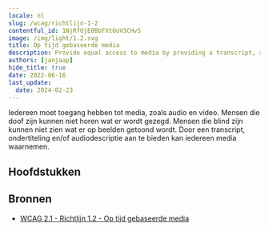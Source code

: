 ```yaml
---
locale: nl
slug: /wcag/richtlijn-1-2
contentful_id: 1NjRfOjE0BbFXtOoV3CHvS
image: /img/light/1.2.svg
title: Op tijd gebaseerde media
description: Provide equal access to media by providing a transcript, subtitles, audio description and/or sign language.
authors: [janjaap]
hide_title: true
date: 2022-06-16
last_update:
  date: 2024-02-23
---
```


<Hero
  title="Op tijd gebaseerde media"
  imageSrc="/img/light/1.2.svg"
  alt="WCAG 1.2 - Logo"
  prefix="Richtlijn 1.2"
/>

Iedereen moet toegang hebben tot media, zoals audio en video. Mensen die doof zijn kunnen niet horen wat er wordt gezegd. Mensen die blind zijn kunnen niet zien wat er op beelden getoond wordt. Door een transcript, ondertiteling en/of audiodescriptie aan te bieden kan iedereen media waarnemen.

## Hoofdstukken

<LinkList title="Hoofdstukken" isHighlighted={true}>
  <LinkListItem url="/nl/richtlijnen/wcag/succescriterium-1-2-1" title="Succescriterium 1.2.1 - Louter-geluid en louter-videobeeld (vooraf opgenomen)" pageTitle="Louter-geluid en louter-videobeeld (vooraf opgenomen)" shortDescription="Ensure a transcript is provided when information is only conveyed by audio or images." icon="/img/light/1.2.1.svg" iconAlt="WCAG 1.2.1 - Logo"/>
  <LinkListItem url="/nl/richtlijnen/wcag/succescriterium-1-2-2" title="Succescriterium 1.2.2 - Ondertitels voor doven en slechthorenden (vooraf opgenomen)" pageTitle="Ondertitels voor doven en slechthorenden (vooraf opgenomen)" shortDescription="Ensure captions are provided for all videos with sound." icon="/img/light/1.2.2.svg" iconAlt="WCAG 1.2.2 - Logo"/>
  <LinkListItem url="/nl/richtlijnen/wcag/succescriterium-1-2-3" title="Succescriterium 1.2.3 - Audiodescriptie of media-alternatief (vooraf opgenomen)" pageTitle="Audiodescriptie of media-alternatief (vooraf opgenomen)" shortDescription="Ensure a transcript or audio description is provided for videos where you can't hear what is displayed." icon="/img/light/1.2.3.svg" iconAlt="WCAG 1.2.3 - Logo"/>
  <LinkListItem url="/nl/richtlijnen/wcag/succescriterium-1-2-4" title="Succescriterium 1.2.4 - Ondertitels voor doven en slechthorenden (live)" pageTitle="Ondertitels voor doven en slechthorenden (live)" shortDescription="Ensure real-time captions are available for all live videos with audio." icon="/img/light/1.2.4.svg" iconAlt="WCAG 1.2.4 - Logo"/>
  <LinkListItem url="/nl/richtlijnen/wcag/succescriterium-1-2-5" title="Succescriterium 1.2.5 - Audiodescriptie (vooraf opgenomen)" pageTitle="Audiodescriptie (vooraf opgenomen)" shortDescription="Ensure audio description is available when important information is shown which you cannot hear." icon="/img/light/1.2.5.svg" iconAlt="WCAG 1.2.5 - Logo"/>
  <LinkListItem url="/nl/richtlijnen/wcag/succescriterium-1-2-6" title="Succescriterium 1.2.6 - Gebarentaal (vooraf opgenomen)" pageTitle="Gebarentaal (vooraf opgenomen)" shortDescription="Sign language interpretation must be provided for all prerecorded audio content in synchronized media." icon="/img/light/1.2.6.svg" iconAlt="WCAG 1.2.6 icon"/>
  <LinkListItem url="/nl/richtlijnen/wcag/succescriterium-1-2-7" title="Succescriterium 1.2.7 - Verlengde audiodescriptie (vooraf opgenomen)" pageTitle="Verlengde audiodescriptie (vooraf opgenomen)" shortDescription="Where pauses in foreground audio are insufficient to allow audio descriptions to convey the sense of the video, extended audio description must be provided for all prerecorded video content in synchronized media." icon="/img/light/1.2.7.svg" iconAlt="WCAG 1.2.7 icon"/>
  <LinkListItem url="/nl/richtlijnen/wcag/succescriterium-1-2-8" title="Succescriterium 1.2.8 - Media-alternatief (vooraf opgenomen)" pageTitle="Media-alternatief (vooraf opgenomen)" shortDescription="An alternative for time-based media must be provided for all prerecorded synchronized media and for all prerecorded video-only media." icon="/img/light/1.2.8.svg" iconAlt="WCAG 1.2.8 icon"/>
  <LinkListItem url="/nl/richtlijnen/wcag/succescriterium-1-2-9" title="Succescriterium 1.2.9 - Louter-geluid (live)" pageTitle="Louter-geluid (live)" shortDescription="An alternative for time-based media that presents equivalent information for live audio-only content must be provided." icon="/img/light/1.2.9.svg" iconAlt="WCAG 1.2.9 icon"/>
</LinkList>

## Bronnen

- [WCAG 2.1 - Richtlijn 1.2 - Op tijd gebaseerde media](https://www.w3.org/Translations/WCAG21-nl/#op-tijd-gebaseerde-media)
